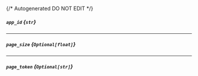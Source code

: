 {/* Autogenerated DO NOT EDIT  */}
##### `app_id` *{`str`}*

---
##### `page_size` *{`Optional[float]`}*

---
##### `page_token` *{`Optional[str]`}*


